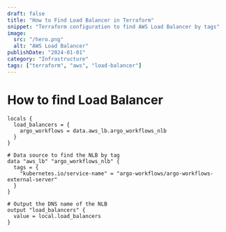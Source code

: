 ```yaml
---
draft: false
title: "How to Find Load Balancer in Terraform"
snippet: "Terraform configuration to find AWS Load Balancer by tags"
image:
  src: "/hero.png"
  alt: "AWS Load Balancer"
publishDate: "2024-01-01"
category: "Infrastructure"
tags: ["terraform", "aws", "load-balancer"]
---
```


# How to find Load Balancer

```hcl
locals {
  load_balancers = {
    argo_workflows = data.aws_lb.argo_workflows_nlb
  }
}

# Data source to find the NLB by tag
data "aws_lb" "argo_workflows_nlb" {
  tags = {
    "kubernetes.io/service-name" = "argo-workflows/argo-workflows-external-server"
  }
}

# Output the DNS name of the NLB
output "load_balancers" {
  value = local.load_balancers
}
```
